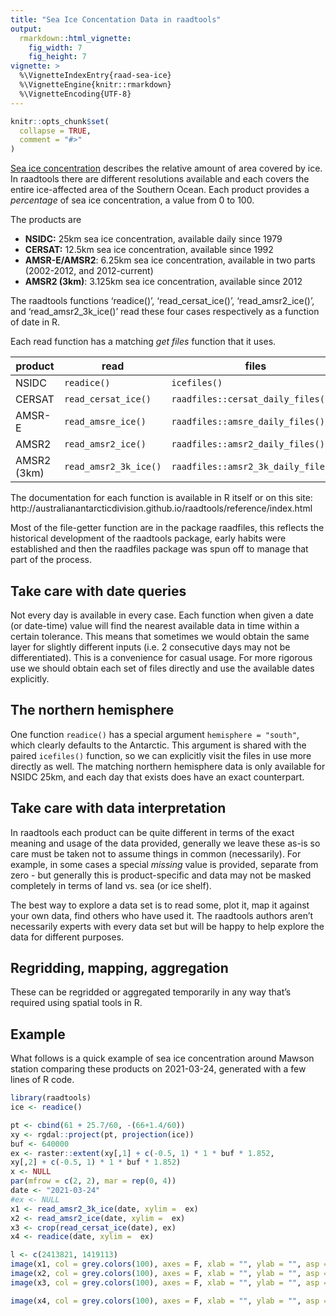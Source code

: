 ```yaml
---
title: "Sea Ice Concentation Data in raadtools"
output:
  rmarkdown::html_vignette:
    fig_width: 7
    fig_height: 7
vignette: >
  %\VignetteIndexEntry{raad-sea-ice}
  %\VignetteEngine{knitr::rmarkdown}
  %\VignetteEncoding{UTF-8}
---
```


```r
knitr::opts_chunk$set(
  collapse = TRUE,
  comment = "#>"
)
```

[Sea ice concentration](https://nsidc.org/cryosphere/seaice/data/terminology.html) describes the relative amount of area covered by ice. In raadtools there are different resolutions available and each covers the entire ice-affected area of the Southern Ocean. Each product provides a *percentage* of sea ice concentration, a value from 0 to 100. 

The products are

- **NSIDC:**           25km sea ice concentration, available daily since 1979 
- **CERSAT:**                     12.5km sea ice concentration, available since 1992
- **AMSR-E/AMSR2**:     6.25km sea ice concentration, available in two parts (2002-2012, and 2012-current)
- **AMSR2 (3km)**:           3.125km sea ice concentration, available since 2012

The raadtools functions 'readice()', 'read_cersat_ice()', 'read_amsr2_ice()',
and 'read_amsr2_3k_ice()' read these four cases respectively as a function of
date in R.

Each read function has a matching *get files* function that it uses. 

product     | read                  | files 
------------|-----------------------|------
NSIDC       | `readice()`           | `icefiles()`
CERSAT      | `read_cersat_ice()`   | `raadfiles::cersat_daily_files()`
AMSR-E      | `read_amsre_ice()`    | `raadfiles::amsre_daily_files()`
AMSR2       | `read_amsr2_ice()`    | `raadfiles::amsr2_daily_files()`
AMSR2 (3km) | `read_amsr2_3k_ice()` | `raadfiles::amsr2_3k_daily_files()`

The documentation for each function is available in R itself or on this site: 
http://australianantarcticdivision.github.io/raadtools/reference/index.html


Most of the file-getter function are in the package raadfiles, this reflects the historical development of the raadtools package, early habits were established and then the raadfiles package was spun off to manage that part of the process. 



## Take care with date queries

Not every day is available in every case. Each function when given a date (or date-time) value will find the nearest available data in time within a certain tolerance. This means that sometimes we would obtain the same layer for slightly different inputs (i.e. 2 consecutive days may not be differentiated). This is a convenience for casual usage. For more rigorous use we should obtain each set of files directly and use the available dates explicitly. 


## The northern hemisphere

One function `readice()` has a special argument `hemisphere = "south"`, which clearly defaults to the Antarctic. This
argument is shared with the paired `icefiles()` function, so we can explicitly visit the files in use more directly as well. The matching northern hemisphere data is only available for NSIDC 25km, and each day that exists does have an exact counterpart. 


## Take care with data interpretation

In raadtools each product can be quite different in terms of the exact meaning and usage of the data provided, generally we leave these as-is so care must be taken not to assume things in common (necessarily). For example, in some cases a special *missing* value is provided, separate from zero - but generally this is product-specific and data may not be masked completely in terms of land vs. sea (or ice shelf). 

The best way to explore a data set is to read some, plot it, map it against your own data, find others who have used it. The raadtools authors aren't necessarily experts with every data set but will be happy to help explore the data for different purposes. 


## Regridding, mapping, aggregation

These can be regridded or aggregated temporarily in any way that's required using spatial tools in R. 

## Example

What follows is a quick example of sea ice concentration around Mawson station comparing these products on 2021-03-24, generated with a few lines of R code.  

```r

library(raadtools)
ice <- readice()

pt <- cbind(61 + 25.7/60, -(66+1.4/60))
xy <- rgdal::project(pt, projection(ice))
buf <- 640000
ex <- raster::extent(xy[,1] + c(-0.5, 1) * 1 * buf * 1.852,
xy[,2] + c(-0.5, 1) * 1 * buf * 1.852)
x <- NULL
par(mfrow = c(2, 2), mar = rep(0, 4))
date <- "2021-03-24"
#ex <- NULL
x1 <- read_amsr2_3k_ice(date, xylim =  ex)
x2 <- read_amsr2_ice(date, xylim =  ex)
x3 <- crop(read_cersat_ice(date), ex)
x4 <- readice(date, xylim =  ex)

l <- c(2413821, 1419113)
image(x1, col = grey.colors(100), axes = F, xlab = "", ylab = "", asp = 1); text(l[1], l[2], lab = "AMSR2 (3km)")
image(x2, col = grey.colors(100), axes = F, xlab = "", ylab = "", asp = 1); text(l[1], l[2], lab = "AMSR2 (6km)")
image(x3, col = grey.colors(100), axes = F, xlab = "", ylab = "", asp = 1); text(l[1], l[2], lab = "CERSAT (12km)")

image(x4, col = grey.colors(100), axes = F, xlab = "", ylab = "", asp = 1); text(l[1], l[2], lab = "NSIDC (25km)")


```
